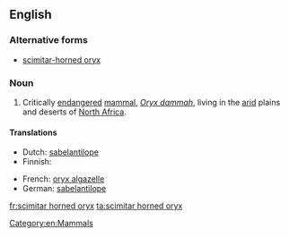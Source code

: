 ==English==

===Alternative forms===
* [[scimitar-horned oryx]]

===Noun===
{{en-noun|head=[[scimitar]] [[horned]] [[oryx]]|scimitar horned oryx|pl2=scimitar horned oryxes}}

# Critically [[endangered]] [[mammal]], ''[[Oryx dammah]]'', living in the [[arid]] plains and deserts of [[North Africa]].

====Translations====
{{trans-top|''Oryx dammah''}}
* Dutch: [[sabelantilope]] {{g|m}}
* Finnish: {{t-|fi|sapelibeisa}}
{{trans-mid}}
* French: [[oryx algazelle]] {{g|m}}
* German: [[sabelantilope]]
{{trans-bottom}}

[[Category:en:Mammals]]

[[fr:scimitar horned oryx]]
[[ta:scimitar horned oryx]]